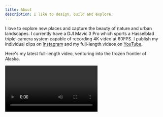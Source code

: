 ```yaml
---
title: About  
description: I like to design, build and explore.
---
```


I love to explore new places and capture the beauty of nature and urban landscapes. I currently have a DJI Mavic 3 Pro which sports a Hasselblad triple-camera system capable of recording 4K video at 60FPS. I publish my individual clips on [Instagram](https://www.instagram.com/hayden.bleasel/) and my full-length videos on [YouTube](https://www.youtube.com/playlist?list=PLw95VUVc_2gh5oGx-jj9PnatiMKtQBiV2).

Here's my latest full-length video, venturing into the frozen frontier of Alaska.

<Video url="https://www.youtube.com/watch?v=BpjuKP-qXkQ" />

## Stack

Here's some tools, technology and products I use every day.

<Stack />

## Speaking and Interviews

Some conferences, meetups and interviews I've been a part of.

<Features />
